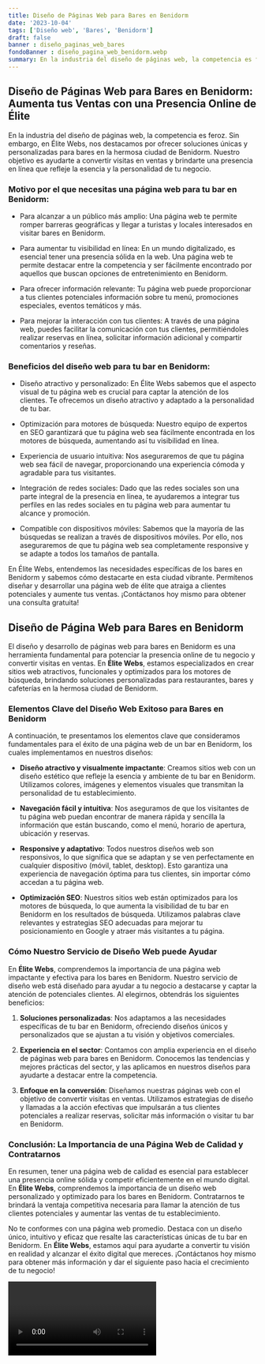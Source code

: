 ```yaml
---
title: Diseño de Páginas Web para Bares en Benidorm
date: '2023-10-04'
tags: ['Diseño web', 'Bares', 'Benidorm']
draft: false
banner : diseño_paginas_web_bares
fondoBanner : diseño_pagina_web_benidorm.webp
summary: En la industria del diseño de páginas web, la competencia es feroz. Sin embargo, en Élite Webs, nos destacamos por ofrecer soluciones únicas y personalizadas para bares en la hermosa ciudad de Benidorm. Nuestro objetivo es ayudarte a convertir visitas en ventas y brindarte una presencia en línea que refleje la esencia y la personalidad de tu negocio.
---
```


## Diseño de Páginas Web para Bares en Benidorm: Aumenta tus Ventas con una Presencia Online de Élite

En la industria del diseño de páginas web, la competencia es feroz. Sin embargo, en Élite Webs, nos destacamos por ofrecer soluciones únicas y personalizadas para bares en la hermosa ciudad de Benidorm. Nuestro objetivo es ayudarte a convertir visitas en ventas y brindarte una presencia en línea que refleje la esencia y la personalidad de tu negocio.

### Motivo por el que necesitas una página web para tu bar en Benidorm:

* Para alcanzar a un público más amplio: Una página web te permite romper barreras geográficas y llegar a turistas y locales interesados en visitar bares en Benidorm.

* Para aumentar tu visibilidad en línea: En un mundo digitalizado, es esencial tener una presencia sólida en la web. Una página web te permite destacar entre la competencia y ser fácilmente encontrado por aquellos que buscan opciones de entretenimiento en Benidorm.

* Para ofrecer información relevante: Tu página web puede proporcionar a tus clientes potenciales información sobre tu menú, promociones especiales, eventos temáticos y más.

* Para mejorar la interacción con tus clientes: A través de una página web, puedes facilitar la comunicación con tus clientes, permitiéndoles realizar reservas en línea, solicitar información adicional y compartir comentarios y reseñas.

### Beneficios del diseño web para tu bar en Benidorm:

* Diseño atractivo y personalizado: En Élite Webs sabemos que el aspecto visual de tu página web es crucial para captar la atención de los clientes. Te ofrecemos un diseño atractivo y adaptado a la personalidad de tu bar.

* Optimización para motores de búsqueda: Nuestro equipo de expertos en SEO garantizará que tu página web sea fácilmente encontrada en los motores de búsqueda, aumentando así tu visibilidad en línea.

* Experiencia de usuario intuitiva: Nos aseguraremos de que tu página web sea fácil de navegar, proporcionando una experiencia cómoda y agradable para tus visitantes.

* Integración de redes sociales: Dado que las redes sociales son una parte integral de la presencia en línea, te ayudaremos a integrar tus perfiles en las redes sociales en tu página web para aumentar tu alcance y promoción.

* Compatible con dispositivos móviles: Sabemos que la mayoría de las búsquedas se realizan a través de dispositivos móviles. Por ello, nos aseguraremos de que tu página web sea completamente responsive y se adapte a todos los tamaños de pantalla.

En Élite Webs, entendemos las necesidades específicas de los bares en Benidorm y sabemos cómo destacarte en esta ciudad vibrante. Permítenos diseñar y desarrollar una página web de élite que atraiga a clientes potenciales y aumente tus ventas. ¡Contáctanos hoy mismo para obtener una consulta gratuita!

<GifSeo />

<Cta />

## Diseño de Página Web para Bares en Benidorm

El diseño y desarrollo de páginas web para bares en Benidorm es una herramienta fundamental para potenciar la presencia online de tu negocio y convertir visitas en ventas. En **Élite Webs**, estamos especializados en crear sitios web atractivos, funcionales y optimizados para los motores de búsqueda, brindando soluciones personalizadas para restaurantes, bares y cafeterías en la hermosa ciudad de Benidorm.

### Elementos Clave del Diseño Web Exitoso para Bares en Benidorm

A continuación, te presentamos los elementos clave que consideramos fundamentales para el éxito de una página web de un bar en Benidorm, los cuales implementamos en nuestros diseños:

- **Diseño atractivo y visualmente impactante**: Creamos sitios web con un diseño estético que refleje la esencia y ambiente de tu bar en Benidorm. Utilizamos colores, imágenes y elementos visuales que transmitan la personalidad de tu establecimiento.

- **Navegación fácil y intuitiva**: Nos aseguramos de que los visitantes de tu página web puedan encontrar de manera rápida y sencilla la información que están buscando, como el menú, horario de apertura, ubicación y reservas.

- **Responsive y adaptativo**: Todos nuestros diseños web son responsivos, lo que significa que se adaptan y se ven perfectamente en cualquier dispositivo (móvil, tablet, desktop). Esto garantiza una experiencia de navegación óptima para tus clientes, sin importar cómo accedan a tu página web.

- **Optimización SEO**: Nuestros sitios web están optimizados para los motores de búsqueda, lo que aumenta la visibilidad de tu bar en Benidorm en los resultados de búsqueda. Utilizamos palabras clave relevantes y estrategias SEO adecuadas para mejorar tu posicionamiento en Google y atraer más visitantes a tu página.

### Cómo Nuestro Servicio de Diseño Web puede Ayudar

En **Élite Webs**, comprendemos la importancia de una página web impactante y efectiva para los bares en Benidorm. Nuestro servicio de diseño web está diseñado para ayudar a tu negocio a destacarse y captar la atención de potenciales clientes. Al elegirnos, obtendrás los siguientes beneficios:

1. **Soluciones personalizadas**: Nos adaptamos a las necesidades específicas de tu bar en Benidorm, ofreciendo diseños únicos y personalizados que se ajustan a tu visión y objetivos comerciales.

2. **Experiencia en el sector**: Contamos con amplia experiencia en el diseño de páginas web para bares en Benidorm. Conocemos las tendencias y mejores prácticas del sector, y las aplicamos en nuestros diseños para ayudarte a destacar entre la competencia.

3. **Enfoque en la conversión**: Diseñamos nuestras páginas web con el objetivo de convertir visitas en ventas. Utilizamos estrategias de diseño y llamadas a la acción efectivas que impulsarán a tus clientes potenciales a realizar reservas, solicitar más información o visitar tu bar en Benidorm.

### Conclusión: La Importancia de una Página Web de Calidad y Contratarnos

En resumen, tener una página web de calidad es esencial para establecer una presencia online sólida y competir eficientemente en el mundo digital. En **Élite Webs**, comprendemos la importancia de un diseño web personalizado y optimizado para los bares en Benidorm. Contratarnos te brindará la ventaja competitiva necesaria para llamar la atención de tus clientes potenciales y aumentar las ventas de tu establecimiento.

No te conformes con una página web promedio. Destaca con un diseño único, intuitivo y eficaz que resalte las características únicas de tu bar en Benidorm. En **Élite Webs**, estamos aquí para ayudarte a convertir tu visión en realidad y alcanzar el éxito digital que mereces. ¡Contáctanos hoy mismo para obtener más información y dar el siguiente paso hacia el crecimiento de tu negocio!

<Video />

<CtaBot job='Bares' city='Benidorm'/>

<Gmaps query='Benidorm+españa+maps' />